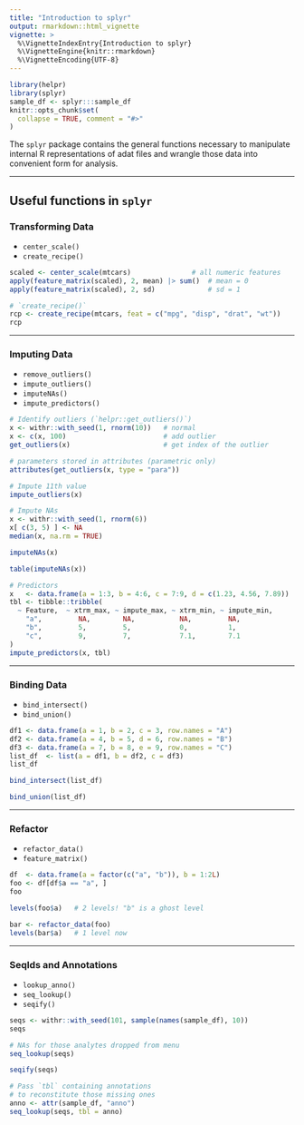 ```yaml
---
title: "Introduction to splyr"
output: rmarkdown::html_vignette
vignette: >
  %\VignetteIndexEntry{Introduction to splyr}
  %\VignetteEngine{knitr::rmarkdown}
  %\VignetteEncoding{UTF-8}
---
```


```r
library(helpr)
library(splyr)
sample_df <- splyr:::sample_df
knitr::opts_chunk$set(
  collapse = TRUE, comment = "#>"
)
```



The `splyr` package contains the general functions necessary to manipulate
internal R representations of adat files and wrangle those data into convenient
form for analysis.


--------------------


## Useful functions in `splyr`

### Transforming Data

* `center_scale()`
* `create_recipe()`

```r
scaled <- center_scale(mtcars)               # all numeric features
apply(feature_matrix(scaled), 2, mean) |> sum()  # mean = 0
apply(feature_matrix(scaled), 2, sd)             # sd = 1

# `create_recipe()`
rcp <- create_recipe(mtcars, feat = c("mpg", "disp", "drat", "wt"))
rcp
```

-----------

### Imputing Data

* `remove_outliers()`
* `impute_outliers()`
* `imputeNAs()`
* `impute_predictors()`

```r
# Identify outliers (`helpr::get_outliers()`)
x <- withr::with_seed(1, rnorm(10))   # normal
x <- c(x, 100)                        # add outlier
get_outliers(x)                       # get index of the outlier

# parameters stored in attributes (parametric only)
attributes(get_outliers(x, type = "para"))

# Impute 11th value
impute_outliers(x)

# Impute NAs
x <- withr::with_seed(1, rnorm(6))
x[ c(3, 5) ] <- NA
median(x, na.rm = TRUE)

imputeNAs(x)

table(imputeNAs(x))

# Predictors
x   <- data.frame(a = 1:3, b = 4:6, c = 7:9, d = c(1.23, 4.56, 7.89))
tbl <- tibble::tribble(
  ~ Feature,  ~ xtrm_max, ~ impute_max, ~ xtrm_min, ~ impute_min,
    "a",         NA,        NA,           NA,         NA,
    "b",         5,         5,            0,          1,
    "c",         9,         7,            7.1,        7.1
)
impute_predictors(x, tbl)
```

-----------

### Binding Data

* `bind_intersect()`
* `bind_union()`

```r
df1 <- data.frame(a = 1, b = 2, c = 3, row.names = "A")
df2 <- data.frame(a = 4, b = 5, d = 6, row.names = "B")
df3 <- data.frame(a = 7, b = 8, e = 9, row.names = "C")
list_df  <- list(a = df1, b = df2, c = df3)
list_df

bind_intersect(list_df)

bind_union(list_df)
```

-----------

### Refactor

* `refactor_data()`
* `feature_matrix()`

```r
df  <- data.frame(a = factor(c("a", "b")), b = 1:2L)
foo <- df[df$a == "a", ]
foo

levels(foo$a)   # 2 levels! "b" is a ghost level

bar <- refactor_data(foo)
levels(bar$a)   # 1 level now
```

-----------

### SeqIds and Annotations

* `lookup_anno()`
* `seq_lookup()`
* `seqify()`

```r
seqs <- withr::with_seed(101, sample(names(sample_df), 10))
seqs

# NAs for those analytes dropped from menu
seq_lookup(seqs)

seqify(seqs)

# Pass `tbl` containing annotations
# to reconstitute those missing ones
anno <- attr(sample_df, "anno")
seq_lookup(seqs, tbl = anno)
```
